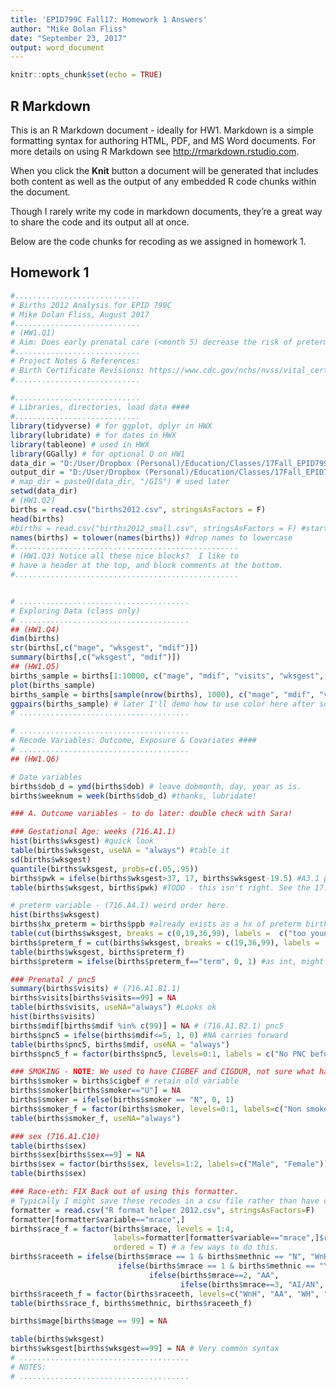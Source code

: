 ```yaml
---
title: 'EPID799C Fall17: Homework 1 Answers'
author: "Mike Dolan Fliss"
date: "September 23, 2017"
output: word_document
---
```


```r
knitr::opts_chunk$set(echo = TRUE)
```

## R Markdown

This is an R Markdown document - ideally for HW1. Markdown is a simple formatting syntax for authoring HTML, PDF, and MS Word documents. For more details on using R Markdown see <http://rmarkdown.rstudio.com>.

When you click the **Knit** button a document will be generated that includes both content as well as the output of any embedded R code chunks within the document. 

Though I rarely write my code in markdown documents, they're a great way to share the code and its output all at once. 

Below are the code chunks for recoding as we assigned in homework 1.

## Homework 1

```r
#............................
# Births 2012 Analysis for EPID 799C
# Mike Dolan Fliss, August 2017
#............................
# (HW1.Q1)
# Aim: Does early prenatal care (<month 5) decrease the risk of preterm birth? 
#............................
# Project Notes & References:
# Birth Certificate Revisions: https://www.cdc.gov/nchs/nvss/vital_certificate_revisions.htm 
#............................
 
#............................
# Libraries, directories, load data ####
#............................
library(tidyverse) # for ggplot, dplyr in HWX
library(lubridate) # for dates in HWX
library(tableone) # used in HWX
library(GGally) # for optional Q on HW1
data_dir = "D:/User/Dropbox (Personal)/Education/Classes/17Fall_EPID799C_RforEpi/data"
output_dir = "D:/User/Dropbox (Personal)/Education/Classes/17Fall_EPID799C_RforEpi/data"
# map_dir = paste0(data_dir, "/GIS") # used later
setwd(data_dir)
# (HW1.Q2)
births = read.csv("births2012.csv", stringsAsFactors = F)
head(births)
#births = read.csv("births2012_small.csv", stringsAsFactors = F) #start with small version
names(births) = tolower(names(births)) #drop names to lowercase
#..................................................
# (HW1.Q3) Notice all these nice blocks?  I like to 
# have a header at the top, and block comments at the bottom.
#..................................................


# ......................................
# Exploring Data (class only)
# ......................................
## (HW1.Q4) 
dim(births)
str(births[,c("mage", "wksgest", "mdif")])
summary(births[,c("wksgest", "mdif")])
## (HW1.Q5) 
births_sample = births[1:10000, c("mage", "mdif", "visits", "wksgest", "mrace")]
plot(births_sample)
births_sample = births[sample(nrow(births), 1000), c("mage", "mdif", "visits", "wksgest", "mrace")]
ggpairs(births_sample) # later I'll demo how to use color here after some recoding.
# ......................................

# ......................................
# Recode Variables: Outcome, Exposure & Covariates ####
# ......................................
## (HW1.Q6) 

# Date variables
births$dob_d = ymd(births$dob) # leave dobmonth, day, year as is.
births$weeknum = week(births$dob_d) #thanks, lubridate!

### A. Outcome variables - to do later: double check with Sara!

### Gestational Age: weeks (716.A1.1)
hist(births$wksgest) #quick look
table(births$wksgest, useNA = "always") #table it
sd(births$wksgest)
quantile(births$wksgest, probs=c(.05,.95))
births$pwk = ifelse(births$wksgest>37, 17, births$wksgest-19.5) #A3.1 pwk - person time at risk.
table(births$wksgest, births$pwk) #TODO - this isn't right. See the 17.5 record.

# preterm variable - (716.A4.1) weird order here.
hist(births$wksgest)
births$hx_preterm = births$ppb #already exists as a hx of preterm birth.
table(cut(births$wksgest, breaks = c(0,19,36,99), labels =  c("too young", "preterm", "term"))) #should be no births too young at this point.
births$preterm_f = cut(births$wksgest, breaks = c(19,36,99), labels =  c("preterm", "term")) #should be no births too young at this point.
table(births$wksgest, births$preterm_f)
births$preterm = ifelse(births$preterm_f=="term", 0, 1) #as int, might use later.

### Prenatal / pnc5
summary(births$visits) # (716.A1.B1.1)
births$visits[births$visits==99] = NA
table(births$visits, useNA="always") #Looks ok
hist(births$visits)
births$mdif[births$mdif %in% c(99)] = NA # (716.A1.B2.1) pnc5
births$pnc5 = ifelse(births$mdif<=5, 1, 0) #NA carries forward
table(births$pnc5, births$mdif, useNA = "always")
births$pnc5_f = factor(births$pnc5, levels=0:1, labels = c("No PNC before 5 mo", "PNC starts in first 5 mo"))

### SMOKING - NOTE: We used to have CIGBEF and CIGDUR, not sure what happened. (716.A1.C9)
births$smoker = births$cigbef # retain old variable
births$smoker[births$smoker=="U"] = NA
births$smoker = ifelse(births$smoker == "N", 0, 1)
births$smoker_f = factor(births$smoker, levels=0:1, labels=c("Non smoker", "Smoker"))
table(births$smoker_f, useNA="always")

### sex (716.A1.C10)
table(births$sex)
births$sex[births$sex==9] = NA
births$sex = factor(births$sex, levels=1:2, labels=c("Male", "Female"))
table(births$sex)

### Race-eth: FIX Back out of using this formatter.
# Typically I might save these recodes in a csv file rather than have constants in my code...
formatter = read.csv("R format helper 2012.csv", stringsAsFactors=F) 
formatter[formatter$variable=="mrace",]
births$race_f = factor(births$mrace, levels = 1:4, 
                       labels=formatter[formatter$variable=="mrace",]$recode, 
                       ordered = T) # a few ways to do this.
births$raceeth = ifelse(births$mrace == 1 & births$methnic == "N", "WnH", 
                        ifelse(births$mrace == 1 & births$methnic == "Y", "WH", 
                               ifelse(births$mrace==2, "AA", 
                                      ifelse(births$mrace==3, "AI/AN", "Other"))))
births$raceeth_f = factor(births$raceeth, levels=c("WnH", "AA", "WH", "AI/AN", "Other"))
table(births$race_f, births$methnic, births$raceeth_f)

births$mage[births$mage == 99] = NA

table(births$wksgest)
births$wksgest[births$wksgest==99] = NA # Very common syntax
# ......................................
# NOTES: 
# ......................................
```


